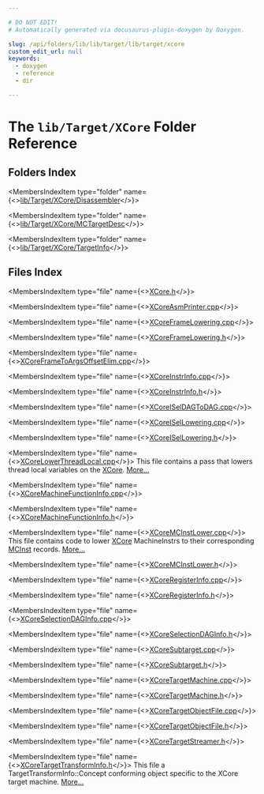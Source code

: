 ```yaml
---

# DO NOT EDIT!
# Automatically generated via docusaurus-plugin-doxygen by Doxygen.

slug: /api/folders/lib/lib/target/lib/target/xcore
custom_edit_url: null
keywords:
  - doxygen
  - reference
  - dir

---
```





# The `lib/Target/XCore` Folder Reference

<DoxygenPage pluginConfig={pluginConfig}>



## Folders Index

<MembersIndex>

<MembersIndexItem
  type="folder"
  name={<><a href="/docs/api/folders/lib/lib/target/lib/target/xcore/lib/target/xcore/disassembler">lib/Target/XCore/Disassembler</a></>}>
</MembersIndexItem>

<MembersIndexItem
  type="folder"
  name={<><a href="/docs/api/folders/lib/lib/target/lib/target/xcore/lib/target/xcore/mctargetdesc">lib/Target/XCore/MCTargetDesc</a></>}>
</MembersIndexItem>

<MembersIndexItem
  type="folder"
  name={<><a href="/docs/api/folders/lib/lib/target/lib/target/xcore/lib/target/xcore/targetinfo">lib/Target/XCore/TargetInfo</a></>}>
</MembersIndexItem>

</MembersIndex>

## Files Index

<MembersIndex>

<MembersIndexItem
  type="file"
  name={<><a href="/docs/api/files/lib/lib/target/lib/target/xcore/xcore-h">XCore.h</a></>}>
</MembersIndexItem>

<MembersIndexItem
  type="file"
  name={<><a href="/docs/api/files/lib/lib/target/lib/target/xcore/xcoreasmprinter-cpp">XCoreAsmPrinter.cpp</a></>}>
</MembersIndexItem>

<MembersIndexItem
  type="file"
  name={<><a href="/docs/api/files/lib/lib/target/lib/target/xcore/xcoreframelowering-cpp">XCoreFrameLowering.cpp</a></>}>
</MembersIndexItem>

<MembersIndexItem
  type="file"
  name={<><a href="/docs/api/files/lib/lib/target/lib/target/xcore/xcoreframelowering-h">XCoreFrameLowering.h</a></>}>
</MembersIndexItem>

<MembersIndexItem
  type="file"
  name={<><a href="/docs/api/files/lib/lib/target/lib/target/xcore/xcoreframetoargsoffsetelim-cpp">XCoreFrameToArgsOffsetElim.cpp</a></>}>
</MembersIndexItem>

<MembersIndexItem
  type="file"
  name={<><a href="/docs/api/files/lib/lib/target/lib/target/xcore/xcoreinstrinfo-cpp">XCoreInstrInfo.cpp</a></>}>
</MembersIndexItem>

<MembersIndexItem
  type="file"
  name={<><a href="/docs/api/files/lib/lib/target/lib/target/xcore/xcoreinstrinfo-h">XCoreInstrInfo.h</a></>}>
</MembersIndexItem>

<MembersIndexItem
  type="file"
  name={<><a href="/docs/api/files/lib/lib/target/lib/target/xcore/xcoreiseldagtodag-cpp">XCoreISelDAGToDAG.cpp</a></>}>
</MembersIndexItem>

<MembersIndexItem
  type="file"
  name={<><a href="/docs/api/files/lib/lib/target/lib/target/xcore/xcoreisellowering-cpp">XCoreISelLowering.cpp</a></>}>
</MembersIndexItem>

<MembersIndexItem
  type="file"
  name={<><a href="/docs/api/files/lib/lib/target/lib/target/xcore/xcoreisellowering-h">XCoreISelLowering.h</a></>}>
</MembersIndexItem>

<MembersIndexItem
  type="file"
  name={<><a href="/docs/api/files/lib/lib/target/lib/target/xcore/xcorelowerthreadlocal-cpp">XCoreLowerThreadLocal.cpp</a></>}>
This file contains a pass that lowers thread local variables on the <a href="/docs/api/namespaces/llvm/xcore">XCore</a>. <a href="/docs/api/files/lib/lib/target/lib/target/xcore/xcorelowerthreadlocal-cpp/#details">More...</a>
</MembersIndexItem>

<MembersIndexItem
  type="file"
  name={<><a href="/docs/api/files/lib/lib/target/lib/target/xcore/xcoremachinefunctioninfo-cpp">XCoreMachineFunctionInfo.cpp</a></>}>
</MembersIndexItem>

<MembersIndexItem
  type="file"
  name={<><a href="/docs/api/files/lib/lib/target/lib/target/xcore/xcoremachinefunctioninfo-h">XCoreMachineFunctionInfo.h</a></>}>
</MembersIndexItem>

<MembersIndexItem
  type="file"
  name={<><a href="/docs/api/files/lib/lib/target/lib/target/xcore/xcoremcinstlower-cpp">XCoreMCInstLower.cpp</a></>}>
This file contains code to lower <a href="/docs/api/namespaces/llvm/xcore">XCore</a> MachineInstrs to their corresponding <a href="/docs/api/classes/llvm/mcinst">MCInst</a> records. <a href="/docs/api/files/lib/lib/target/lib/target/xcore/xcoremcinstlower-cpp/#details">More...</a>
</MembersIndexItem>

<MembersIndexItem
  type="file"
  name={<><a href="/docs/api/files/lib/lib/target/lib/target/xcore/xcoremcinstlower-h">XCoreMCInstLower.h</a></>}>
</MembersIndexItem>

<MembersIndexItem
  type="file"
  name={<><a href="/docs/api/files/lib/lib/target/lib/target/xcore/xcoreregisterinfo-cpp">XCoreRegisterInfo.cpp</a></>}>
</MembersIndexItem>

<MembersIndexItem
  type="file"
  name={<><a href="/docs/api/files/lib/lib/target/lib/target/xcore/xcoreregisterinfo-h">XCoreRegisterInfo.h</a></>}>
</MembersIndexItem>

<MembersIndexItem
  type="file"
  name={<><a href="/docs/api/files/lib/lib/target/lib/target/xcore/xcoreselectiondaginfo-cpp">XCoreSelectionDAGInfo.cpp</a></>}>
</MembersIndexItem>

<MembersIndexItem
  type="file"
  name={<><a href="/docs/api/files/lib/lib/target/lib/target/xcore/xcoreselectiondaginfo-h">XCoreSelectionDAGInfo.h</a></>}>
</MembersIndexItem>

<MembersIndexItem
  type="file"
  name={<><a href="/docs/api/files/lib/lib/target/lib/target/xcore/xcoresubtarget-cpp">XCoreSubtarget.cpp</a></>}>
</MembersIndexItem>

<MembersIndexItem
  type="file"
  name={<><a href="/docs/api/files/lib/lib/target/lib/target/xcore/xcoresubtarget-h">XCoreSubtarget.h</a></>}>
</MembersIndexItem>

<MembersIndexItem
  type="file"
  name={<><a href="/docs/api/files/lib/lib/target/lib/target/xcore/xcoretargetmachine-cpp">XCoreTargetMachine.cpp</a></>}>
</MembersIndexItem>

<MembersIndexItem
  type="file"
  name={<><a href="/docs/api/files/lib/lib/target/lib/target/xcore/xcoretargetmachine-h">XCoreTargetMachine.h</a></>}>
</MembersIndexItem>

<MembersIndexItem
  type="file"
  name={<><a href="/docs/api/files/lib/lib/target/lib/target/xcore/xcoretargetobjectfile-cpp">XCoreTargetObjectFile.cpp</a></>}>
</MembersIndexItem>

<MembersIndexItem
  type="file"
  name={<><a href="/docs/api/files/lib/lib/target/lib/target/xcore/xcoretargetobjectfile-h">XCoreTargetObjectFile.h</a></>}>
</MembersIndexItem>

<MembersIndexItem
  type="file"
  name={<><a href="/docs/api/files/lib/lib/target/lib/target/xcore/xcoretargetstreamer-h">XCoreTargetStreamer.h</a></>}>
</MembersIndexItem>

<MembersIndexItem
  type="file"
  name={<><a href="/docs/api/files/lib/lib/target/lib/target/xcore/xcoretargettransforminfo-h">XCoreTargetTransformInfo.h</a></>}>
This file a TargetTransformInfo::Concept conforming object specific to the XCore target machine. <a href="/docs/api/files/lib/lib/target/lib/target/xcore/xcoretargettransforminfo-h/#details">More...</a>
</MembersIndexItem>

</MembersIndex>


</DoxygenPage>
